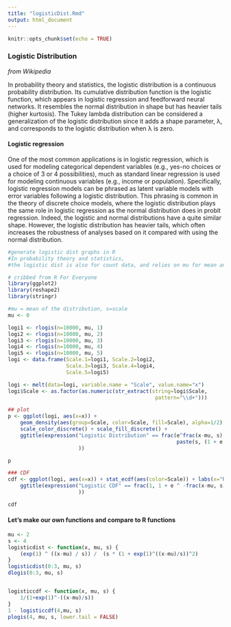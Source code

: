 ```yaml
---
title: "logisticDist.Rmd"
output: html_document
---
```


```r
knitr::opts_chunk$set(echo = TRUE)
```


### Logistic Distribution

<i> from Wikipedia </i> 

In probability theory and statistics, the logistic distribution is a continuous probability distribution. Its cumulative distribution function is the logistic function, which appears in logistic regression and feedforward neural networks. It resembles the normal distribution in shape but has heavier tails (higher kurtosis). The Tukey lambda distribution can be considered a generalization of the logistic distribution since it adds a shape parameter, λ, and corresponds to the logistic distribution when λ is zero.

#### Logistic regression

One of the most common applications is in logistic regression, which is used for modeling categorical dependent variables (e.g., yes-no choices or a choice of 3 or 4 possibilities), much as standard linear regression is used for modeling continuous variables (e.g., income or population). Specifically, logistic regression models can be phrased as latent variable models with error variables following a logistic distribution. This phrasing is common in the theory of discrete choice models, where the logistic distribution plays the same role in logistic regression as the normal distribution does in probit regression. Indeed, the logistic and normal distributions have a quite similar shape. However, the logistic distribution has heavier tails, which often increases the robustness of analyses based on it compared with using the normal distribution.

```r
#generate logistic dist graphs in R
#In probability theory and statistics, 
#the logistic dist is also for count data, and relies on mu for mean and s for scale

# cribbed from R For Everyone
library(ggplot2)
library(reshape2)
library(stringr)

#mu = mean of the distribution, s=scale
mu <- 0

logi1 <- rlogis(n=10000, mu, 1)
logi2 <- rlogis(n=10000, mu, 2)
logi3 <- rlogis(n=10000, mu, 3)
logi4 <- rlogis(n=10000, mu, 4)
logi5 <- rlogis(n=10000, mu, 5)
logi <- data.frame(Scale.1=logi1, Scale.2=logi2,
                   Scale.3=logi3, Scale.4=logi4,
                   Scale.5=logi5)

logi <- melt(data=logi, variable.name = "Scale", value.name="x")
logi$Scale <- as.factor(as.numeric(str_extract(string=logi$Scale, 
                                                pattern="\\d+")))

## plot
p <- ggplot(logi, aes(x=x)) + 
    geom_density(aes(group=Scale, color=Scale, fill=Scale), alpha=1/2) +
    scale_color_discrete() + scale_fill_discrete() + 
    ggtitle(expression("Logistic Distribution" == frac(e^frac(x-mu, s), 
                                                       paste(s, (1 + e ^ frac(x-mu, s))^2))
                       ))

p

### CDF 
cdf <- ggplot(logi, aes(x=x)) + stat_ecdf(aes(color=Scale)) + labs(x="Random Normal Variables", y="Probability") + 
    ggtitle(expression("Logistic CDF" == frac(1, 1 + e ^ -frac(x-mu, s))
                       ))

cdf

```

#### Let's make our own functions and compare to R functions

```r
mu <- 2
s <- 4
logisticdist <- function(x, mu, s) {
    (exp(1) ^ ((x-mu) / s)) /  (s * (1 + exp(1)^((x-mu)/s))^2)
}
logisticdist(0:3, mu, s)
dlogis(0:3, mu, s)


logisticcdf <- function(x, mu, s) {
    1/(1+exp(1)^-((x-mu)/s))
}
1 - logisticcdf(4,mu, s)
plogis(4, mu, s, lower.tail = FALSE)
```
